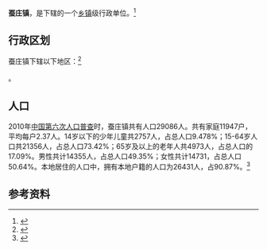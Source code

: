 {{中国乡级行政区|37/06/85/102/000}}

'''蚕庄镇'''，是{{PRC admin/fullname|37/06/85/102/000|3}}下辖的一个[[乡镇|乡镇]]级行政单位。<ref>{{PRC admin/ref sgc|{{PRC admin/parent|37/06/85/102/000}}}}</ref>

== 行政区划 ==

蚕庄镇下辖以下地区：<ref>{{PRC admin/ref sgc|37/06/85/102/000}}</ref>

{{PRC admin/children|37/06/85/102/000}}。
== 人口 ==

2010年[[中国第六次人口普查|中国第六次人口普查]]时，蚕庄镇共有人口29086人。共有家庭11947户，平均每户2.37人。14岁以下的少年儿童共2757人，占总人口9.478%；15-64岁人口共21356人，占总人口73.42%；65岁及以上的老年人共4973人，占总人口的17.09%。男性共计14355人，占总人口49.35%；女性共计14731，占总人口50.64%。本地居住的人口中，拥有本地户籍的人口为26431人，占90.87%。<ref name="人口普查2010">{{cite web| url =http://www.yearbookchina.com/navipage-n2013030152000017.html| title =《中国2010年人口普查分乡、镇、街道资料》| author =中国国务院人口普查办公室、中国国家统计局人口就业统计司等| year =2010| website =统计年鉴分享平台| page =表15 山东省乡、镇、街道人口| format =收费| access-date =2018-07-19| archive-url =https://web.archive.org/web/20180719084356/http://www.yearbookchina.com/navipage-n2013030152000017.html| archive-date =2018-07-19| dead-url =yes}}</ref>

== 参考资料 ==

{{reflist}}

{{行政区划小作品}}
{{PRC admin/navcat|37/06/85/102/000}}